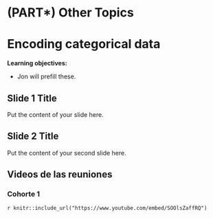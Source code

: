 # (PART\*) Other Topics {-}

# Encoding categorical data

**Learning objectives:**

- Jon will prefill these.

## Slide 1 Title

Put the content of your slide here.

## Slide 2 Title

Put the content of your second slide here.


## Videos de las reuniones

### Cohorte 1

`r knitr::include_url("https://www.youtube.com/embed/SOOlsZaffRQ")`

